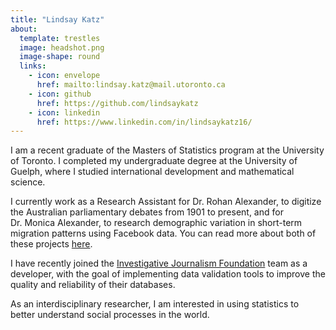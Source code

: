 ```yaml
---
title: "Lindsay Katz"
about:
  template: trestles
  image: headshot.png
  image-shape: round
  links: 
    - icon: envelope
      href: mailto:lindsay.katz@mail.utoronto.ca
    - icon: github
      href: https://github.com/lindsaykatz
    - icon: linkedin
      href: https://www.linkedin.com/in/lindsaykatz16/
---
```


I am a recent graduate of the Masters of Statistics program at the University of Toronto. I completed my undergraduate degree at the University of Guelph, where I studied international development and mathematical science.

I currently work as a Research Assistant for Dr. Rohan Alexander, to digitize the Australian parliamentary debates from 1901 to present, and for Dr. Monica Alexander, to research demographic variation in short-term migration patterns using Facebook data. You can read more about both of these projects [here](work.qmd#hansard).

I have recently joined the [Investigative Journalism Foundation](http://theijf.org) team as a developer, with the goal of implementing data validation tools to improve the quality and reliability of their databases.

As an interdisciplinary researcher, I am interested in using statistics to better understand social processes in the world.
